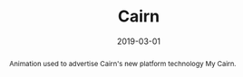 ---
title: Cairn
tags:
    - music
abstract: Animation used to advertise Cairn's new platform technology My Cairn.
role: Composer
date: 2019-03-01
client: Cairn Housing Association
link: https://www.youtube.com/watch?v=BIHH3Swoq7A
---